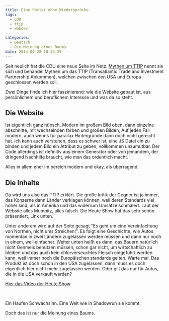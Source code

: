 ```yaml
---
title: Eine Partei ohne Wiedersprüche
tags:
  - CDU
  - ttip
  - webdev

categories:
  - Deutsch
  - Die Meinung eines Baums
date: 2014-09-28 18:43:25
---
```


Seit neulich hat die CDU eine neue Seite im Netz. [Mythen um TTIP](http://www.cdu.de/ttip/) nennt sie sich und behandel Mythen um das TTIP (Transatlantic Trade and Investment Partnership Abkommen), welchen zwischen den USA und Europa geschlossen werden soll.

Zwei Dinge finde ich hier faszinierend: wie die Website gebaut ist, aus persönlichem und beruflichem Interesse und was da so steht.

## Die Website

Ist eigentlich ganz hübsch, Modern im großem Bild oben, dann einzelne abschnitte, mit wechselnden farben und großen Bilden, Auf jeden Fall modern, auch wenns für parallax Hintergründe dann doch nciht gereicht hat. Ich kann auch verstehen, dass es schwer ist, eine JS Datei ein zu binden und jedem Bild ein Attribut zu geben, vollkommen unzumutbar. Der Code allerdings ist definitiv aus einem Generator oder von jemandem, der dringend Nachhilfe braucht, wie man das ordentlich macht.

Alles in allem eher im bereich modern und okay, als überragend.

## Die Inhalte

Da wird uns also das TTIP erklärt. Die große kritik der Gegner ist ja immer, das Konzerne dann Länder verklagen können, weil deren Standards viel höher sind, als in Amerika und das widerrum Umsätze schmälert. Laut der Website alles Mumpitz, alles falsch. Die Heute Show hat das sehr schön präsentiert, Link unten.

Unter anderem wird auf der Seite gesagt "Es geht um eine Vereinfachung von Normen, nicht ums Streichen!". Es folgt eine Geschichte, wie Autos momentan in zwei Ländern zugelassen werden müssen und dann nur noch in einem, weil einfacher. Weiter unten heißt es dann, das Bauern natürlich nicht Genmeis benutzen müssen, schon gar nicht, um wirtschaftlich zu bleiben und das auch kein chlorverseuchtes Fleisch eingeführt werden kann, weil immer noch die Europäischen standards gelten. Warte mal. Das Produkt ist doch schon in den USA zugelassen, dann muss es doch eigentlich hier nicht mehr zugelassen werden. Oder gilt das nur für Autos, die in die USA verkauft werden?

[Hier das Video der Heute Show](http://youtu.be/Txpq2J7hDyg)

&nbsp;

Ein Haufen Schwachsinn. Eine Welt wie in Shadowrun sie kommt.

Doch das ist nur die Meinung eines Baums.
